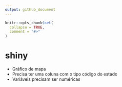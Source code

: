 ```yaml
---
output: github_document
---
```


```r
knitr::opts_chunk$set(
  collapse = TRUE,
  comment = "#>"
)
```

# shiny

- Gráfico de mapa
- Precisa ter uma coluna com o tipo código do estado
- Variáveis precisam ser numéricas